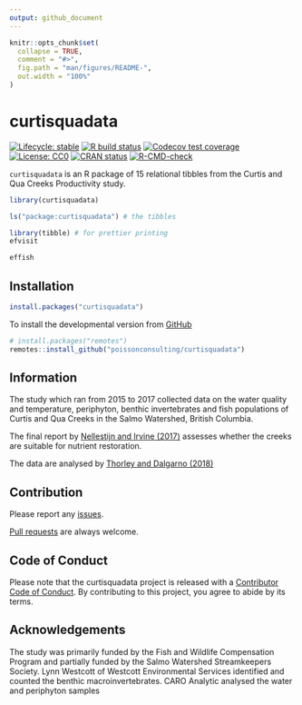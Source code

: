 ```yaml
---
output: github_document
---
```


<!-- README.md is generated from README.Rmd. Please edit that file -->

```r
knitr::opts_chunk$set(
  collapse = TRUE,
  comment = "#>",
  fig.path = "man/figures/README-",
  out.width = "100%"
)
```

# curtisquadata

<!-- badges: start -->
[![Lifecycle: stable](https://img.shields.io/badge/lifecycle-stable-brightgreen.svg)](https://lifecycle.r-lib.org/articles/stages.html#stable)
[![R build status](https://github.com/poissonconsulting/curtisquadata/workflows/R-CMD-check/badge.svg)](https://github.com/poissonconsulting/curtisquadata/actions)
[![Codecov test coverage](https://codecov.io/gh/poissonconsulting/curtisquadata/branch/master/graph/badge.svg)](https://codecov.io/gh/poissonconsulting/curtisquadata?branch=master)
[![License: CC0](https://img.shields.io/badge/License-CC0-green.svg)](https://creativecommons.org/publicdomain/zero/1.0/legalcode)
[![CRAN status](https://www.r-pkg.org/badges/version/curtisquadata)](https://CRAN.R-project.org/package=curtisquadata)
[![R-CMD-check](https://github.com/poissonconsulting/curtisquadata/workflows/R-CMD-check/badge.svg)](https://github.com/poissonconsulting/curtisquadata/actions)
<!-- badges: end -->

`curtisquadata` is an R package of 15 relational tibbles from the Curtis and Qua Creeks Productivity study.

```r
library(curtisquadata)
```

```r
ls("package:curtisquadata") # the tibbles
```

```r
library(tibble) # for prettier printing
efvisit
```

```r
effish
```

## Installation

<!-- To install the latest release from [CRAN](https://cran.r-project.org) -->
```r
install.packages("curtisquadata")
```

To install the developmental version from [GitHub](https://github.com/poissonconsulting/curtisquadata)
```r
# install.packages("remotes")
remotes::install_github("poissonconsulting/curtisquadata")
```

## Information

The study which ran from 2015 to 2017 collected data on the water quality and temperature, periphyton, 
benthic invertebrates and fish populations of Curtis and Qua Creeks in the Salmo Watershed, British Columbia.

The final report by [Nellestijn and Irvine (2017)](http://a100.gov.bc.ca/appsdata/acat/documents/r52848/COL_F17_F_1410_1507656727296_7649412937.pdf) assesses whether the creeks are suitable for nutrient restoration.

The data are analysed by [Thorley and Dalgarno (2018)](https://www.poissonconsulting.ca/analyses/curtis-qua-prod-17/)

## Contribution

Please report any [issues](https://github.com/poissonconsulting/pkgtemplate/issues).

[Pull requests](https://github.com/poissonconsulting/pkgtemplate/pulls) are always welcome.

## Code of Conduct

Please note that the curtisquadata project is released with a [Contributor Code of Conduct](https://contributor-covenant.org/version/2/0/CODE_OF_CONDUCT.html). By contributing to this project, you agree to abide by its terms.


## Acknowledgements

The study was primarily funded by the Fish and Wildlife Compensation Program 
and partially funded by the Salmo Watershed Streamkeepers Society.
Lynn Westcott of Westcott Environmental Services identified and counted the benthic macroinvertebrates.
CARO Analytic analysed the water and periphyton samples
